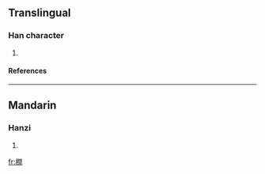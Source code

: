 ==Translingual==
===Han character===
{{Han char|rn=75|rad=木|as=12|sn=16|four=4792<sub>0</sub>|canj=木日弓土 (DANG)}}
# {{defn|Han|sort=木12}}
====References====
{{Han ref|kx=0553.040|dkj=15529|hdz=21296.120|uh=6A4D|ud=27213|bh=E9DB|bd=59867}}

----
==Mandarin==
===Hanzi===
{{cmn-hanzi|pin=[[rùn]] ([[run4]])|wg=jun<sup>4</sup>}}
# {{defn|Mandarin}}

[[fr:橍]]